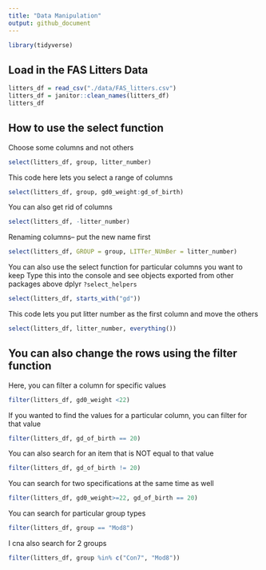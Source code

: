 ```yaml
---
title: "Data Manipulation"
output: github_document
---
```


```r
library(tidyverse)
```


## Load in the FAS Litters Data

```r
litters_df = read_csv("./data/FAS_litters.csv")
litters_df = janitor::clean_names(litters_df)
litters_df
```
## How to use the select function

Choose some columns and not others
```r
select(litters_df, group, litter_number)
```

This code here lets you select a range of columns 
```r
select(litters_df, group, gd0_weight:gd_of_birth)
```

You can also get rid of columns
```r
select(litters_df, -litter_number)

```

Renaming columns-- put the new name first 

```r
select(litters_df, GROUP = group, LITTer_NUmBer = litter_number)
```
You can also use the select function for particular columns you want to keep 
Type this into the console and see objects exported from other packages above dplyr  `?select_helpers` 
```r
select(litters_df, starts_with("gd"))
```
This code lets you put litter number as the first column and move the others 
```r
select(litters_df, litter_number, everything())
```
## You can also change the rows using the filter function

Here, you can filter a column for specific values

```r
filter(litters_df, gd0_weight <22)
```
If you wanted to find the values for a particular column, you can filter for that value

```r
filter(litters_df, gd_of_birth == 20)
```
You can also search for an item that is NOT equal to that value
```r
filter(litters_df, gd_of_birth != 20)
```
You can search for two specifications at the same time as well 

```r
filter(litters_df, gd0_weight>=22, gd_of_birth == 20)
```
You can search for particular group types

```r
filter(litters_df, group == "Mod8")
```
I cna also search for 2 groups 

```r
filter(litters_df, group %in% c("Con7", "Mod8"))
```

